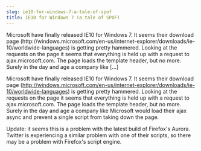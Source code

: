 ```yaml
---
slug: ie10-for-windows-7-a-tale-of-spof
title: IE10 for Windows 7 (a tale of SPOF)
---
```

<p>Microsoft have finally released IE10 for Windows 7. It seems their download page (http://windows.microsoft.com/en-us/internet-explorer/downloads/ie-10/worldwide-languages) is getting pretty hammered. Looking at the requests on the page it seems that everything is held up with a request to ajax.microsoft.com. The page loads the template header, but no more. Surely in the day and age a company like [&hellip;]</p>


<!--truncate-->
Microsoft have finally released IE10 for Windows 7. It seems their download page (<a href="http://windows.microsoft.com/en-us/internet-explorer/downloads/ie-10/worldwide-languages" target="_blank">http://windows.microsoft.com/en-us/internet-explorer/downloads/ie-10/worldwide-languages</a>) is getting pretty hammered. Looking at the requests on the page it seems that everything is held up with a request to ajax.microsoft.com. The page loads the template header, but no more. Surely in the day and age a company like Microsoft would load their ajax async and prevent a single script from taking down the page.  

Update: it seems this is a problem with the latest build of Firefox's Aurora. Twitter is experiencing a similar problem with one of their scripts, so there may be a problem with Firefox's script engine.  

